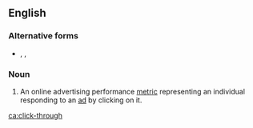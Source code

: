 {{also|click through}}
==English==
{{wikipedia|Click-through rate}}

===Alternative forms===
* {{l|en|clickthrough}}, {{l|en|click-thru}}, {{l|en|clickthru}}

===Noun===
{{en-noun|head=[[click]]-[[through]]|~}}

# {{label|en|Internet|advertising}} An online advertising performance [[metric]] representing an individual responding to an [[ad]] by clicking on it.

[[ca:click-through]]